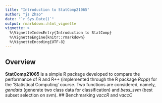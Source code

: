 ```yaml
---
title: "Introduction to StatComp21065"
author: "js Zhao"
date: "`r Sys.Date()`"
output: rmarkdown::html_vignette
vignette: >
  %\VignetteIndexEntry{Introduction to StatComp}
  %\VignetteEngine{knitr::rmarkdown}
  %\VignetteEncoding{UTF-8}
---
```


## Overview

__StatComp21065__ is a simple R package developed to compare the performance of R and R++ (implemented through the R package _Rcpp_) for the 'Statistical Computing' course. Two functions are considered, namely, _gendata_ (generate two class data for classification) and _bess_svm_ (best subset selection on svm).
## Benchmarking _vaccR_ and _vaccC_
